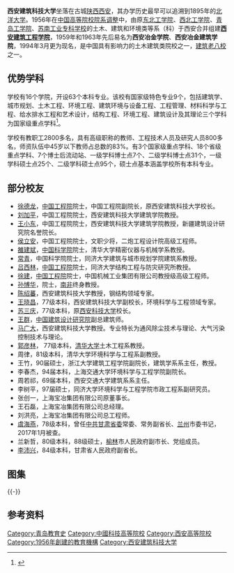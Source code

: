 {{高校|西安建筑科技大学
| name = 西安建筑科技大学
| image = [[File:西安建筑科技大学校徽.jpg|200px]] 
| motto = 自强、笃实、求源、创新
| secretary = [[朱晓渭|朱晓渭]]
| rector = [[王树声_(1975年)|王树声]]
| faculty     =2600余名（2013年数据）
| students    =40000余名（2013年数据）
| area        =4300余亩
| established = 1895年
| location = {{PRC}}[[陕西省|陕西省]][[西安市|西安市]]
| address = 雁塔校区（校本部）：[[碑林区|碑林区]]雁塔路中段13号<br />
幸福校区：[[新城区|新城区]]幸福南路109号<br />
草堂校区：[[户县|户县]]环山路以北，草堂寺旁
| website = http://www.xauat.edu.cn/zh-cn/index.php
| box_width = 25em
|english_name=Xi'an University of Architecture and Technology|Logo=[[File:The_West_Gate_of_Xi'an_University_of_Architecture_and_Technology_Yanta_Campus_02_2011-07.JPG|西安建筑科技大学雁塔校区]]}}
{{Portal|大學|Nuvola apps file-manager.png}}

'''西安建筑科技大学'''坐落在古城[[陕西|陕西]][[西安|西安]]，其办学历史最早可以追溯到1895年的[[北洋大学|北洋大学]]。1956年在[[中国高等院校院系调整|中国高等院校院系调整]]中，由原[[东北工学院|东北工学院]]、[[西北工学院|西北工学院]]、[[青岛工学院|青岛工学院]]、[[苏南工业专科学校|苏南工业专科学校]]的土木、建筑和环境类等系（科）于西安合并组建'''[[西安建筑工程学院|西安建筑工程学院]]'''，1959年和1963年先后易名为'''西安冶金学院'''、'''西安冶金建筑学院'''，1994年3月更为现名，是中国具有影响力的土木建筑类院校之一，[[建筑老八校|建筑老八校]]之一。

==优势学科==
学校有16个学院，开设63个本科专业。该校有国家级特色专业9个，包括建筑学、城市规划、土木工程、环境工程、建筑环境与设备工程、工程管理、材料科学与工程、给水排水工程和艺术设计，结构工程、环境工程、建筑设计及其理论三个学科为国家级重点学科<ref>{{cite web|url=http://www.xauat.edu.cn/|title=《学校简介》|accessdate=2013-08-31|work=|publisher=西安建筑科技大学|archive-date=2006-10-25|archive-url=https://web.archive.org/web/20061025082359/http://www.xauat.edu.cn/|dead-url=no}}</ref>。

学校有教职工2800多名，具有高级职称的教师、工程技术人员及研究人员800多名，师资队伍中45岁以下教师占总数的83%。有3个国家级重点学科、18个省级重点学科、7个博士后流动站、一级学科博士点7个、二级学科博士点31个，一级学科硕士点25个、二级学科硕士点95个，硕士点基本涵盖学校所有本科专业。

==部分校友==
*[[徐德龙|徐德龙]]，[[中国工程院|中国工程院]]院士，中国工程院副院长，原西安建筑科技大学校长。
*[[刘加平|刘加平]]，中国工程院院士，西安建筑科技大学建筑学院教授。
*[[王小东|王小东]]，中国工程院院士，西安建筑科技大学建筑学院教授，新疆建筑设计研究院名誉院长。
*[[侯立安|侯立安]]，中国工程院院士，文职少将，二炮工程设计院高级工程师。
*[[雒建斌|雒建斌]]，[[中国科学院|中国科学院]]院士，清华大学精密仪器与机械学系教授。
*[[常青_(建筑学家)|常青]]，中国科学院院士，同济大学建筑与城市规划学院建筑系教授。
*[[吕西林|吕西林]]，[[中国工程院|中国工程院]]院士，同济大学结构工程与防灾研究所教授。
*[[徐建_(1958年)|徐建]]，[[中国工程院|中国工程院]]院士，中国机械工业集团有限公司教授级高级工程师。
*[[孙博华|孙博华]]，{{Link-en|南非科学院|Academy of Science of South Africa}}院士，[[南非|南非]]{{Link-en|开普半岛科技大学|Cape Peninsula University of Technology}}终身教授。
*[[陈绍蕃|陈绍蕃]]，西安建筑科技大学教授，钢结构领域专家。
*[[王晓昌|王晓昌]]，77级本科，西安建筑科技大学副校长，环境科学与工程领域专家。
*[[苏三庆|苏三庆]]，77级本科，原[[西安科技大学|西安科技大学]]校长。
*[[王群|王群]]，[[中国建筑设计研究院|中国建筑设计研究院]]副总建筑师。
*[[马广大|马广大]]，西安建筑科技大学教授。专业特长为通风除尘技术与理论、大气污染控制技术与理论。
*[[郭彦林|郭彦林]]，  77级本科，[[清华大学|清华大学]]土木工程系教授。
*周律，81级本科，清华大学环境科学与工程系副教授。
*王竹，90届硕士，浙江大学建筑工程学院副院长，建筑学系系主任，教授。
*李春杰，94届本科，上海交通大学环境科学与工程学院副院长。
*周若祁，69届本科，西安交通大学建筑系系主任。
*李树平，97届硕士，同济大学环境科学与工程学院市政工程系副研究员。
*张创一，上海宝冶集团有限公司原董事长。
*王石磊，上海宝冶集团有限公司总经理。
*刘洪亮，上海宝冶集团有限公司总工程师。
*[[虞海燕|虞海燕]]，78级本科，曾任[[中共甘肃省委|中共甘肃省委]]常委、常务副省长、[[兰州|兰州]]市委书记，2017年1月被查。
*兰新哲，80级本科，88级硕士，[[榆林|榆林]]市人民政府副市长、党组成员。
*[[李沛兴|李沛兴]]，84级本科，甘肃省人民政府副省长。

==图集==
{{multiple image
| align  = left
| image1 = School of Architecture in Xi'an University of Architecture and Technology 2011-07.JPG
| width1 = 240
| caption1 = 建筑学院
| image2 = Xi'an Conservation Institute of Urban Heritage in Xi'an University of Architecture and Technology 2011-07.JPG
| width2 = 240
| caption2 = 西安城市遗产保护研究中心
| image3 = Library in Xi'an University of Architecture and Technology Yanta Campus 2011-07.JPG
| width3 = 240
| caption3 = 图书馆（雁塔校区）
| image4 = Yifu Building in Xi'an University of Architecture and Technology 2011-07.JPG
| width4 = 240
| caption4 = 逸夫楼（雁塔校区）
|华清学院（东校区）=http://www.sxdaily.com.cn/NMediaFile/2013/0605/SXRB201306051109000027965118322.jpg|草堂校区=http://www.sxjyxh.com/uploads/allimg/140712/1GHTL9-4.jpg}}
{{-}}
==参考资料==
{{Reflist}}
{{Commons category|Xi'an University of Architecture and Technology}}
{{DEFAULTSORT:X}}

{{西安}}
{{陕西高等院校|nocat}}
{{中华人民共和国中西部高校基础能力建设工程}}
{{中国大陆建筑老八校}}
{{亚太高校书院联盟}}
{{中国20世纪建筑遗产}}
[[Category:青岛教育史|Category:青岛教育史]]
[[Category:中國科技高等院校|Category:中國科技高等院校]]
[[Category:西安高等院校|Category:西安高等院校]]
[[Category:1956年創建的教育機構|Category:1956年創建的教育機構]]
[[Category:西安建筑科技大学|Category:西安建筑科技大学]]